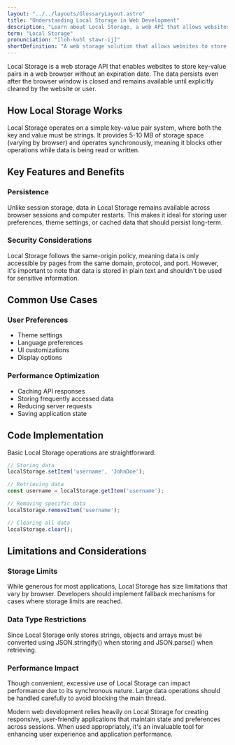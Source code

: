 ```yaml
---
layout: "../../layouts/GlossaryLayout.astro"
title: "Understanding Local Storage in Web Development"
description: "Learn about Local Storage, a web API that allows websites to store key-value pairs in a web browser with no expiration date, enhancing user experience and application performance."
term: "Local Storage"
pronunciation: "[loh-kuhl stawr-ij]"
shortDefinition: "A web storage solution that allows websites to store data persistently in a user's browser with no expiration date."
---
```


Local Storage is a web storage API that enables websites to store key-value pairs in a web browser without an expiration date. The data persists even after the browser window is closed and remains available until explicitly cleared by the website or user.

## How Local Storage Works

Local Storage operates on a simple key-value pair system, where both the key and value must be strings. It provides 5-10 MB of storage space (varying by browser) and operates synchronously, meaning it blocks other operations while data is being read or written.

## Key Features and Benefits

### Persistence
Unlike session storage, data in Local Storage remains available across browser sessions and computer restarts. This makes it ideal for storing user preferences, theme settings, or cached data that should persist long-term.

### Security Considerations
Local Storage follows the same-origin policy, meaning data is only accessible by pages from the same domain, protocol, and port. However, it's important to note that data is stored in plain text and shouldn't be used for sensitive information.

## Common Use Cases

### User Preferences
- Theme settings
- Language preferences
- UI customizations
- Display options

### Performance Optimization
- Caching API responses
- Storing frequently accessed data
- Reducing server requests
- Saving application state

## Code Implementation

Basic Local Storage operations are straightforward:

```javascript
// Storing data
localStorage.setItem('username', 'JohnDoe');

// Retrieving data
const username = localStorage.getItem('username');

// Removing specific data
localStorage.removeItem('username');

// Clearing all data
localStorage.clear();
```

## Limitations and Considerations

### Storage Limits
While generous for most applications, Local Storage has size limitations that vary by browser. Developers should implement fallback mechanisms for cases where storage limits are reached.

### Data Type Restrictions
Since Local Storage only stores strings, objects and arrays must be converted using JSON.stringify() when storing and JSON.parse() when retrieving.

### Performance Impact
Though convenient, excessive use of Local Storage can impact performance due to its synchronous nature. Large data operations should be handled carefully to avoid blocking the main thread.

Modern web development relies heavily on Local Storage for creating responsive, user-friendly applications that maintain state and preferences across sessions. When used appropriately, it's an invaluable tool for enhancing user experience and application performance.
